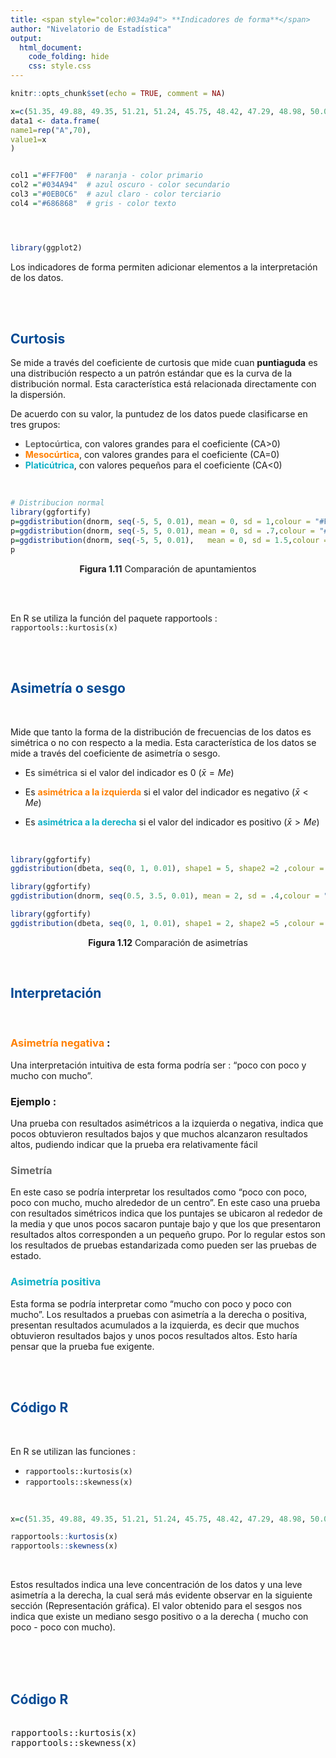 ```yaml
---
title: <span style="color:#034a94"> **Indicadores de forma**</span>
author: "Nivelatorio de Estadística"
output:
  html_document:
    code_folding: hide
    css: style.css
---
```


```r
knitr::opts_chunk$set(echo = TRUE, comment = NA)

x=c(51.35, 49.88, 49.35, 51.21, 51.24, 45.75, 48.42, 47.29, 48.98, 50.06, 50.94, 45.41, 55.69, 48.90, 56.00, 44.72, 56.89, 46.61, 53.25, 48.46, 49.74, 45.03, 63.02, 50.96, 50.43, 51.19, 53.45, 52.10, 49.61, 45.89, 49.76, 42.30, 53.48, 54.71, 53.48, 56.67, 44.38, 51.18, 51.06, 54.96, 64.44, 51.85, 45.33, 62.74, 43.84, 51.32, 53.70, 51.00, 52.86, 43.06, 43.63, 51.24, 52.84, 49.19, 49.56, 49.56, 51.49, 55.31, 46.74, 47.62, 51.85, 58.90, 50.80, 43.39, 48.54, 52.72, 44.82, 52.49, 58.43, 52.91)
data1 <- data.frame(
name1=rep("A",70),
value1=x
)


col1 ="#FF7F00"  # naranja - color primario 
col2 ="#034A94"  # azul oscuro - color secundario
col3 ="#0EB0C6"  # azul claro - color terciario
col4 ="#686868"  # gris - color texto




library(ggplot2)
```

Los indicadores de forma permiten adicionar elementos a la interpretación de los datos.

<br/><br/>

## <span style="color:#034a94">**Curtosis**</span>

Se mide a través del coeficiente de curtosis que mide cuan **puntiaguda** es una distribución respecto a un patrón estándar que es la curva de la distribución normal. Esta característica está relacionada directamente con la dispersión.

De acuerdo con su valor, la puntudez de los datos puede clasificarse en tres grupos:

* <span style="color:#686868">**Leptocúrtica**</span>, con valores grandes para el coeficiente (CA>0)
* <span style="color:#FF7F00">**Mesocúrtica**</span>, con valores grandes para el coeficiente (CA=0)
* <span style="color:#0EB0C6">**Platicútrica**</span>, con valores pequeños para el coeficiente (CA<0) 

</br>


```r
# Distribucion normal
library(ggfortify)
p=ggdistribution(dnorm, seq(-5, 5, 0.01), mean = 0, sd = 1,colour = "#FF7F00")   + theme_minimal()
p=ggdistribution(dnorm, seq(-5, 5, 0.01), mean = 0, sd = .7,colour = "#686868", p=p)
p=ggdistribution(dnorm, seq(-5, 5, 0.01),   mean = 0, sd = 1.5,colour = "#0EB0C6", p=p)
p
```
<center>
**Figura 1.11**  Comparación de apuntamientos </br>
</center>

<br/> <br/>

En R se utiliza la función del paquete rapportools : `rapportools::kurtosis(x)` 


<br/><br/> 

## <span style="color:#034a94">**Asimetría o sesgo**</span>

<br/>

Mide que tanto la forma de la distribución de frecuencias de los datos es simétrica o no con respecto a la media. Esta característica de los datos se mide a través del coeficiente de asimetría o sesgo.

+ Es <span style="color:#686868">**simétrica**</span> si el  valor del indicador es 0  ($\bar{x}=Me$)

+ Es <span style="color:#FF7F00">**asimétrica a la izquierda**</span> si el valor del indicador es negativo ($\bar{x}<Me$)

+ Es <span style="color:#0EB0C6">**asimétrica a la derecha**</span> si el valor del indicador es positivo ($\bar{x}>Me$)

<br/>

```r
library(ggfortify)
ggdistribution(dbeta, seq(0, 1, 0.01), shape1 = 5, shape2 =2 ,colour = "#FF7F00")  + theme_minimal()
```

```r
library(ggfortify)
ggdistribution(dnorm, seq(0.5, 3.5, 0.01), mean = 2, sd = .4,colour = "#686868")  + theme_minimal()
```

```r
library(ggfortify)
ggdistribution(dbeta, seq(0, 1, 0.01), shape1 = 2, shape2 =5 ,colour = "#0EB0C6")   + theme_minimal()
```
<center>
**Figura 1.12**  Comparación de asimetrías </br>
</center>
<br/>

## <span style="color:#034a94">**Interpretación**</span>

<br/>

###  <span style="color:#FF7F00">**Asimetría negativa**</span> : 

Una interpretación intuitiva de esta forma podría ser : "poco con poco y mucho con mucho".  

### **Ejemplo** : 

Una prueba con resultados asimétricos a la izquierda o negativa, indica que pocos obtuvieron resultados bajos y que muchos alcanzaron resultados altos, pudiendo indicar que la prueba era relativamente fácil

### <span style="color:#686868">**Simetría**</span> 

En este caso se podría interpretar los resultados como "poco con poco, poco con mucho, mucho alrededor de un centro". En este caso una prueba con resultados simétricos indica que los puntajes se ubicaron al rededor de la media y que unos pocos sacaron puntaje bajo y que los que presentaron resultados altos corresponden a un pequeño grupo. Por lo regular estos son los resultados de pruebas estandarizada como pueden ser las pruebas de estado.

### <span style="color:#0EB0C6">**Asimetría positiva**</span>   

Esta forma se podría interpretar como "mucho con poco y poco con mucho". Los resultados a pruebas con asimetría a la derecha o positiva, presentan resultados acumulados a la izquierda, es decir que muchos obtuvieron resultados bajos y unos pocos resultados altos. Esto haría pensar que la prueba fue exigente.

<br/><br/>

## <span style="color:#034a94">**Código R**</span>

<br/>

En R se utilizan las funciones :

* `rapportools::kurtosis(x)`  
* `rapportools::skewness(x)` 

</br>

```r
x=c(51.35, 49.88, 49.35, 51.21, 51.24, 45.75, 48.42, 47.29, 48.98, 50.06, 50.94, 45.41, 55.69,  48.90, 56.00, 44.72, 56.89, 46.61, 53.25, 48.46, 49.74, 45.03, 63.02, 50.96, 50.43, 51.19, 53.45, 52.10, 49.61, 45.89, 49.76, 42.30, 53.48, 54.71, 53.48, 56.67, 44.38, 51.18, 51.06, 54.96, 64.44, 51.85, 45.33, 62.74, 43.84, 51.32, 53.70, 51.00, 52.86, 43.06, 43.63, 51.24, 52.84, 49.19, 49.56, 49.56, 51.49, 55.31, 46.74, 47.62, 51.85, 58.90, 50.80, 43.39, 48.54, 52.72, 44.82, 52.49, 58.43, 52.91)

rapportools::kurtosis(x)   
rapportools::skewness(x)   
```



</br>

Estos resultados indica una leve concentración de los datos y una leve asimetría a la derecha, la cual será más evidente observar en la siguiente sección (Representación gráfica). 
El valor obtenido para el sesgos nos indica que existe un mediano sesgo positivo o a la derecha ( mucho con poco - poco con mucho). 





</br></br></br>

## <span style="color:#034A94">**Código  R**</span>


<pre>

rapportools::kurtosis(x)   
rapportools::skewness(x) 

</pre>